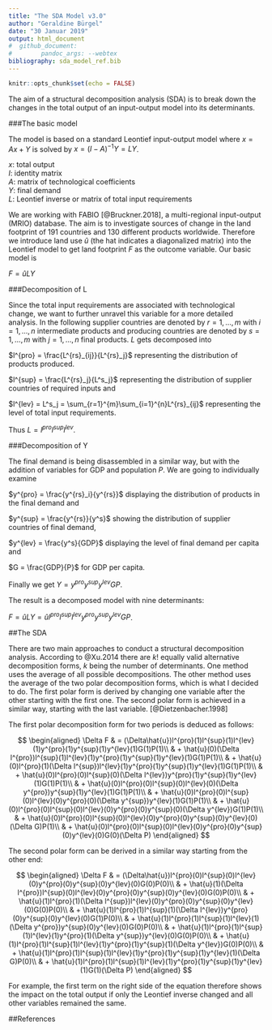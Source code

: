 ---
title: "The SDA Model v3.0"
author: "Geraldine Bürgel"
date: "30 Januar 2019"
output: html_document
#  github_document:
#        pandoc_args: --webtex
bibliography: sda_model_ref.bib
---

```{r setup, include=FALSE}
knitr::opts_chunk$set(echo = FALSE)
```

The aim of a structural decomposition analysis (SDA) is to break down the changes in the total output of an input-output model into its determinants.

###The basic model

The model is based on a standard Leontief input-output model where $x = Ax + Y$ is solved by $x = (I - A)^{-1}Y = LY$.  

$x$: total output  
$I$: identity matrix  
$A$: matrix of technological coefficients  
$Y$: final demand  
$L$: Leontief inverse or matrix of total input requirements

We are working with FABIO [@Bruckner.2018], a multi-regional input-output (MRIO) database. The aim is to investigate sources of change in the land footprint of 191 countries and 130 different products worldwide. Therefore we introduce land use $\hat{u}$ (the hat indicates a diagonalized matrix) into the Leontief model to get land footprint $F$ as the outcome variable. Our basic model is  

$F = \hat{u}LY$  

###Decomposition of L

Since the total input requirements are associated with technological change, we want to further unravel this variable for a more detailed analysis. In the following supplier countries are denoted by $r = 1,...,m$ with $i = 1,...,n$ intermediate products and producing countries are denoted by $s = 1,...,m$ with $j = 1,...,n$ final products. $L$ gets decomposed into  

$l^{pro} = \frac{L^{rs}_{ij}}{L^{rs}_j}$ representing the distribution of products produced.  

$l^{sup} = \frac{L^{rs}_j}{L^s_j}$ representing the distribution of supplier countries of required inputs and   

$l^{lev} = L^s_j = \sum_{r=1}^{m}\sum_{i=1}^{n}L^{rs}_{ij}$ representing the level of total input requirements.  

Thus $L = l^{pro} l^{sup} l^{lev}$.

###Decomposition of Y

The final demand is being disassembled in a similar way, but with the addition of variables for GDP and population $P$. We are going to individually examine    

$y^{pro} = \frac{y^{rs}_i}{y^{rs}}$ displaying the distribution of products in the final demand and  

$y^{sup} = \frac{y^{rs}}{y^s}$ showing the distribution of supplier countries of final demand, 

$y^{lev} = \frac{y^s}{GDP}$ displaying the level of final demand per capita and  

$G = \frac{GDP}{P}$ for GDP per capita.  

Finally we get $Y = y^{pro} y^{sup} y^{lev} G P$.

The result is a decomposed model with nine determinants:  

$F = \hat{u}LY = \hat{u} l^{pro} l^{sup} l^{lev} y^{pro} y^{sup} y^{lev} G P$.

##The SDA

There are two main approaches to conduct a structural decomposition analysis. According to @Xu.2014 there are $k!$ equally valid alternative decomposition forms, $k$ being the number of determinants. One method uses the average of all possible decompositions. The other method uses the average of the two polar decomposition forms, which is what I decided to do. The first polar form is derived by changing one variable after the other starting with the first one. The second polar form is achieved in a similar way, starting with the last variable. [@Dietzenbacher.1998]  

The first polar decomposition form for two periods is deduced as follows:

$$
\begin{aligned}
\Delta F & = (\Delta\hat{u})l^{pro}(1)l^{sup}(1)l^{lev}(1)y^{pro}(1)y^{sup}(1)y^{lev}(1)G(1)P(1)\\
& + \hat{u}(0)(\Delta l^{pro})l^{sup}(1)l^{lev}(1)y^{pro}(1)y^{sup}(1)y^{lev}(1)G(1)P(1)\\
& + \hat{u}(0)l^{pro}(1)(\Delta l^{sup})l^{lev}(1)y^{pro}(1)y^{sup}(1)y^{lev}(1)G(1)P(1)\\
& + \hat{u}(0)l^{pro}(0)l^{sup}(0)(\Delta l^{lev})y^{pro}(1)y^{sup}(1)y^{lev}(1)G(1)P(1)\\
& + \hat{u}(0)l^{pro}(0)l^{sup}(0)l^{lev}(0)(\Delta y^{pro})y^{sup}(1)y^{lev}(1)G(1)P(1)\\
& + \hat{u}(0)l^{pro}(0)l^{sup}(0)l^{lev}(0)y^{pro}(0)(\Delta y^{sup})y^{lev}(1)G(1)P(1)\\
& + \hat{u}(0)l^{pro}(0)l^{sup}(0)l^{lev}(0)y^{pro}(0)y^{sup}(0)(\Delta y^{lev})G(1)P(1)\\
& + \hat{u}(0)l^{pro}(0)l^{sup}(0)l^{lev}(0)y^{pro}(0)y^{sup}(0)y^{lev}(0)(\Delta G)P(1)\\
& + \hat{u}(0)l^{pro}(0)l^{sup}(0)l^{lev}(0)y^{pro}(0)y^{sup}(0)y^{lev}(0)G(0)(\Delta P)
\end{aligned}
$$

The second polar form can be derived in a similar way starting from the other end:

$$
\begin{aligned}
\Delta F  & = (\Delta\hat{u})l^{pro}(0)l^{sup}(0)l^{lev}(0)y^{pro}(0)y^{sup}(0)y^{lev}(0)G(0)P(0)\\
& + \hat{u}(1)(\Delta l^{pro})l^{sup}(0)l^{lev}(0)y^{pro}(0)y^{sup}(0)y^{lev}(0)G(0)P(0)\\
& + \hat{u}(1)l^{pro}(1)(\Delta l^{sup})l^{lev}(0)y^{pro}(0)y^{sup}(0)y^{lev}(0)G(0)P(0)\\
& + \hat{u}(1)l^{pro}(1)l^{sup}(1)(\Delta l^{lev})y^{pro}(0)y^{sup}(0)y^{lev}(0)G(1)P(0)\\
& + \hat{u}(1)l^{pro}(1)l^{sup}(1)l^{lev}(1)(\Delta y^{pro})y^{sup}(0)y^{lev}(0)G(0)P(0)\\
& + \hat{u}(1)l^{pro}(1)l^{sup}(1)l^{lev}(1)y^{pro}(1)(\Delta y^{sup})y^{lev}(0)G(0)P(0)\\
& + \hat{u}(1)l^{pro}(1)l^{sup}(1)l^{lev}(1)y^{pro}(1)y^{sup}(1)(\Delta y^{lev})G(0)P(0)\\
& + \hat{u}(1)l^{pro}(1)l^{sup}(1)l^{lev}(1)y^{pro}(1)y^{sup}(1)y^{lev}(1)(\Delta G)P(0)\\
& + \hat{u}(1)l^{pro}(1)l^{sup}(1)l^{lev}(1)y^{pro}(1)y^{sup}(1)y^{lev}(1)G(1)(\Delta P)
\end{aligned}
$$

For example, the first term on the right side of the equation therefore shows the impact on the total output if only the Leontief inverse changed and all other variables remained the same.

##References